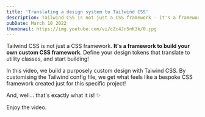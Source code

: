 ```yaml
---
title: 'Translating a design system to Tailwind CSS'
description: Tailwind CSS is not just a CSS framework - it's a framework to build your custom CSS framework. Define design tokens that translate to utility classes, and start building!
pubDate: March 10 2022
thumbnail: https://img.youtube.com/vi/cZc4Jn5nK3k/0.jpg
---
```



<IntroText>

Tailwind CSS is not just a CSS framework. <strong>It's a framework to build your own custom CSS framework</strong>. Define your design tokens that translate to utility classes, and start building!

</IntroText>

In this video, we build a purposely custom design with Taiwind CSS. By customising the Tailwind config file, we get what feels like a bespoke CSS framework created just for this specific project!

And, well... that's exactly what it is! ✨

Enjoy the video.

<YouTubeVideo id="cZc4Jn5nK3k" />
